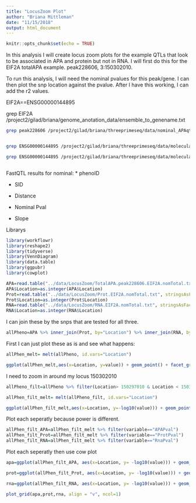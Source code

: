 ```yaml
---
title: "LocusZoom Plot"
author: "Briana Mittleman"
date: "11/15/2018"
output: html_document
---
```


```r
knitr::opts_chunk$set(echo = TRUE)
```

In this analysis I will create locus zoom plots for the example QTLs that look to be associated in APA and protein but not in RNA. I will first do this for the EIF2A totalAPA example. peak228606, 3:150302010. 

To run this analysis, I will need the nominal pvalues for this peak/gene. I can then plot the snp location against the pvalue. After I have this working, I can add the r2 values.


EIF2A==ENSG00000144895

grep EIF2A /project2/gilad/briana/genome_anotation_data/ensemble_to_genename.txt
```bash
grep peak228606 /project2/gilad/briana/threeprimeseq/data/nominal_APAqtl_trans/filtered_APApeaks_merged_allchrom_refseqGenes_pheno_Total_NomRes.txt > /project2/gilad/briana/threeprimeseq/data/LocusZoom/TotalAPA.peak228606.EIF2A.nomTotal.txt


grep ENSG00000144895 /project2/gilad/briana/threeprimeseq/data/molecular_QTLs/nom/fastqtl_qqnorm_RNAseq_phase2.fixed.nominal.out > /project2/gilad/briana/threeprimeseq/data/LocusZoom/RNA.EIF2A.nomTotal.txt

grep ENSG00000144895 /project2/gilad/briana/threeprimeseq/data/molecular_QTLs/nom/fastqtl_qqnorm_prot.fixed.nominal.out > /project2/gilad/briana/threeprimeseq/data/LocusZoom/Prot.EIF2A.nomTotal.txt



```

FastQTL results for nominal:
 * phenoID  
 
 * SID  
 
 * Distance  
 
 * Nominal Pval  
 
 * Slope  


Librarys
```r
library(workflowr)
library(reshape2)
library(tidyverse)
library(VennDiagram)
library(data.table)
library(ggpubr)
library(cowplot)
```

 
```r
APA=read.table("../data/LocusZoom/TotalAPA.peak228606.EIF2A.nomTotal.txt", stringsAsFactors = F, col.names = c("PeakID", "SID", "Dist", "APAPval","slope")) %>% separate(SID, into=c("Chrom", "Location"), sep=":") %>% select( Location, APAPval)
APA$Location=as.integer(APA$Location)
Prot=read.table("../data/LocusZoom/Prot.EIF2A.nomTotal.txt", stringsAsFactors = F, col.names = c("PeakID", "SID", "Dist", "ProtPval","slope")) %>% separate(SID, into=c("Chrom", "Location"), sep=":")%>% select( Location, ProtPval)
Prot$Location=as.integer(Prot$Location)
RNA=read.table("../data/LocusZoom/RNA.EIF2A.nomTotal.txt", stringsAsFactors = F, col.names = c("PeakID", "SID", "Dist", "RnaPval","slope")) %>% separate(SID, into=c("Chrom", "Location"), sep=":")%>% select( Location, RnaPval)
RNA$Location=as.integer(RNA$Location)
```
 
 
I can join these by the snps that are tested for all three.  

```r
allPheno=APA %>% inner_join(Prot, by="Location") %>% inner_join(RNA, by="Location")
```

 
 First I can just plot these as is and see what happens: 
 
```r
allPhen_melt= melt(allPheno, id.vars="Location")
```
 
```r
ggplot(allPhen_melt,aes(x=Location, y=value)) + geom_point() + facet_grid( rows=vars(variable))
```


I need to zoom in around my locus 150302010

```r
allPheno_filt=allPheno %>% filter(Location> 150297010 & Location < 150307010)

allPhen_filt_melt= melt(allPheno_filt, id.vars="Location")

ggplot(allPhen_filt_melt,aes(x=Location, y=-log10(value))) + geom_point() + facet_grid( rows=vars(variable)) + geom_vline(xintercept=150302010, linetype="dashed", color = "red") + theme(axis.line=element_line()) + theme(panel.grid.major = element_line("lightgray",0.25), panel.grid.minor = element_line("lightgray",0.25)) + labs(x="Chromosome 3 Location", y="-Log 10 Pvalue", title="Locus Zoom for EIF2A:peak228606")

```

Plot each seperatly because power is different.  

```r
allPhen_filt_APA=allPhen_filt_melt %>% filter(variable=="APAPval")
allPhen_filt_Prot=allPhen_filt_melt %>% filter(variable=="ProtPval")
allPhen_filt_RNA=allPhen_filt_melt %>% filter(variable=="RnaPval")
```

Plot each seperatly then use cow plot 
```r
apa=ggplot(allPhen_filt_APA, aes(x=Location, y= -log10(value))) + geom_point()+ geom_vline(xintercept=150302010, linetype="dashed", color = "red") 

prot=ggplot(allPhen_filt_Prot, aes(x=Location, y= -log10(value))) + geom_point()+ geom_vline(xintercept=150302010, linetype="dashed", color = "red") 

rna=ggplot(allPhen_filt_RNA, aes(x=Location, y= -log10(value))) + geom_point()+ geom_vline(xintercept=150302010, linetype="dashed", color = "red") 
```

```r
plot_grid(apa,prot,rna, align = "v", ncol=1)
```

